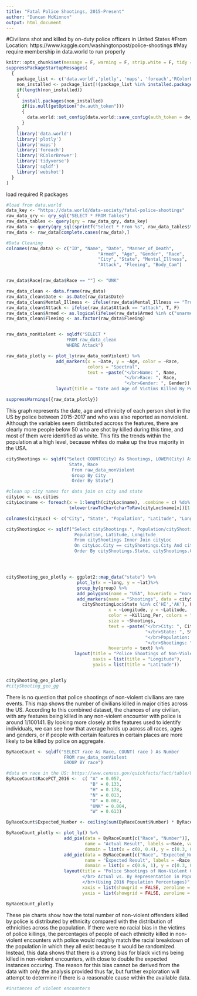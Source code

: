 ```yaml
---
title: "Fatal Police Shootings, 2015-Present"
author: "Duncan McKinnon"
output: html_document
---
```

#Civilians shot and killed by on-duty police officers in United States
#From Location: https://www.kaggle.com/washingtonpost/police-shootings
#May require membership in data.world to run properly


```r
knitr::opts_chunk$set(message = F, warning = F, strip.white = F, tidy = T)
suppressPackageStartupMessages(
  {
    package_list <- c('data.world','plotly', 'maps', 'foreach','RColorBrewer', 'dplyr', 'stringr', 'sqldf', 'magrittr','webshot')
    non_installed <- package_list[!(package_list %in% installed.packages()[,"Package"])]
    if(length(non_installed)) 
    {
      install.packages(non_installed)
      if(is.null(getOption("dw.auth_token")))
      {
        data.world::set_config(data.world::save_config(auth_token = dw_token)) #plug in your token if needed
      }
    }
    library('data.world')
    library('plotly')
    library('maps')
    library('foreach')
    library('RColorBrewer')
    library('tidyverse')
    library('sqldf')
    library('webshot')
  }
)

```
load required R packages

```r

#load from data.world
data_key <- "https://data.world/data-society/fatal-police-shootings"
raw_data_qry <- qry_sql("SELECT * FROM Tables")
raw_data_tables <- query(qry = raw_data_qry, data_key)
raw_data <- query(qry_sql(sprintf("Select * From %s", raw_data_tables$tableName[[1]])), data_key)
raw_data <- raw_data[complete.cases(raw_data),]

#Data Cleaning
colnames(raw_data) <- c("ID", "Name", "Date", "Manner_of_Death",
                                   "Armed", "Age", "Gender", "Race",
                                   "City", "State", "Mental_Illness",
                                   "Attack", "Fleeing", "Body_Cam")


raw_data$Race[raw_data$Race == ""] <- "UNK" 

raw_data_clean <- data.frame(raw_data)
raw_data_clean$Date <- as.Date(raw_data$Date)
raw_data_clean$Mental_Illness <- ifelse(raw_data$Mental_Illness == "True", T, F)
raw_data_clean$Attack <- ifelse(raw_data$Attack == "attack", T, F)
raw_data_clean$Armed <- as.logical(ifelse(raw_data$Armed %in% c("unarmed","undetermined"), F, T))
raw_data_clean$Fleeing <- as.factor(raw_data$Fleeing)


raw_data_nonViolent <- sqldf("SELECT * 
                       FROM raw_data_clean
                       WHERE Attack")

raw_data_plotly <- plot_ly(raw_data_nonViolent) %>%
                   add_markers(x = ~Date, y = ~Age, color = ~Race, 
                               colors = "Spectral",
                               text = ~paste("</br>Name: ", Name,
                                             "</br>Race: ", Race,
                                             "</br>Gender: ", Gender)) %>%
                   layout(title = "Date and Age of Victims Killed By Policing in Nonviolent Encounters")

suppressWarnings({raw_data_plotly})

```
This graph represents the date, age and ethnicity of each person shot in the US by police between 2015-2017 and who was also reported as nonviolent.  Although the variables seem distributed accross the features, there are clearly more people below 50 who are shot by killed during this time, and most of them were identified as white.  This fits the trends within the population at a high level, because whites do make up the true majority in the USA.
```r
cityShootings <- sqldf("Select COUNT(City) As Shootings, LOWER(City) As City, 
                        State, Race
                         From raw_data_nonViolent
                         Group By City
                         Order By State")

#clean up city names for data join on city and state
cityLoc <- us.cities
cityLoc$name <- foreach(x = 1:length(cityLoc$name), .combine = c) %do%      
                        tolower(rawToChar(charToRaw(cityLoc$name[x])[1:(length(charToRaw(cityLoc$name[x]))-3)]))

colnames(cityLoc) <- c("City", "State", "Population", "Latitude", "Longitude", "Capital")

cityShootingLoc <- sqldf("Select cityShootings.*, Population/cityShootings.Shootings As Killing_Per, 
                          Population, Latitude, Longitude
                          From cityShootings Inner Join cityLoc 
                          On cityLoc.City == cityShootings.City And cityLoc.State == cityShootings.State
                          Order By cityShootings.State, cityShootings.City")




cityShooting_geo_plotly <- ggplot2::map_data("state") %>%
                           plot_ly(x = ~long, y = ~lat)%>%
                           group_by(group) %>%
                           add_polygons(name = "USA", hoverinfo = "none") %>%
                           add_markers(name = "Shootings", data = cityShootingLoc[ifelse(
                             cityShootingLoc$State %in% c('HI','AK'), FALSE, TRUE),], 
                                       x = ~Longitude, y = ~Latitude, 
                                       color = ~Killing_Per, colors = "Spectral",
                                       size = ~Shootings,
                                       text = ~paste("</br>City: ", City,
                                                     "</br>State: ", State,
                                                     "</br>Population: ", Population,
                                                     "</br>Shootings: ", Shootings),
                                       hoverinfo = text) %>%
                          layout(title = "Police Shootings of Non-Violent Civilians 2015 - 2017", 
                                 xaxis = list(title = "Longitude"),
                                 yaxis = list(title = "Latitude"))


cityShooting_geo_plotly
#cityShooting_geo_gg
```

There is no question that police shootings of non-violent civilians are rare events.  This map shows the number of civilians killed in major cities across the US. According to this combined dataset, the chances of any civilian, with any features being killed in any non-violent encounter with police is around 1/100141.  By looking more closely at the features used to identify individuals, we can see how that average holds up across all races, ages and genders, or if people with certain features in certain places are more likely to be killed by police on aggregate.
```r
ByRaceCount <- sqldf("SELECT race As Race, COUNT( race ) As Number
                      FROM raw_data_nonViolent
                      GROUP BY race")

#data on race in the US: https://www.census.gov/quickfacts/fact/table/US/PST045216
ByRaceCount$RacePCT_2016 <-  c( "A" = 0.057, 
                                "B" = 0.133, 
                                "H" = 0.178, 
                                "N" = 0.013, 
                                "O" = 0.002,
                                "UNK" = 0.004,
                                "W" = 0.613)

ByRaceCount$Expected_Number <- ceiling(sum(ByRaceCount$Number) * ByRaceCount$RacePCT_2016)

ByRaceCount_plotly <- plot_ly() %>% 
                      add_pie(data = ByRaceCount[c("Race", "Number")], 
                              name = "Actual Result", labels =~Race, values = ~Number,
                              domain = list(x = c(0, 0.4), y = c(0.3, 0.7))) %>% 
                      add_pie(data = ByRaceCount[c("Race", "Expected_Number")],
                              name = "Expected Result", labels = ~Race, values = ~Expected_Number,
                              domain = list(x = c(0.6, 1), y = c(0.3, 0.7))) %>%
                      layout(title = "Police Shootings of Non-Violent Civilians By Race 2015-2017 
                             </br> Actual vs. By Representation in Population
                             </br>(Using 2016 Population Percentages)",
                             xaxis = list(showgrid = FALSE, zeroline = FALSE, showticklabels = FALSE),
                             yaxis = list(showgrid = FALSE, zeroline = FALSE, showticklabels = FALSE))

ByRaceCount_plotly
```
These pie charts show how the total number of non-violent offenders killed by police is distributed by ethnicity compared with the distribution of ethnicities across the population.  If there were no racial bias in the victims of police killings, the percentages of people of each ethnicity killed in non-violent encounters with police would roughly match the racial breakdown of the population in which they all exist because it would be randomized. Instead, this data shows that there is a strong bias for black victims being killed in non-violent encounters, with close to double the expected instances occuring.  The reason for this bias cannot be derived from the data with only the analysis provided thus far, but further exploration will attempt to determine if there is a reasonable cause within the available data.
```r
#instances of violent encounters



```







